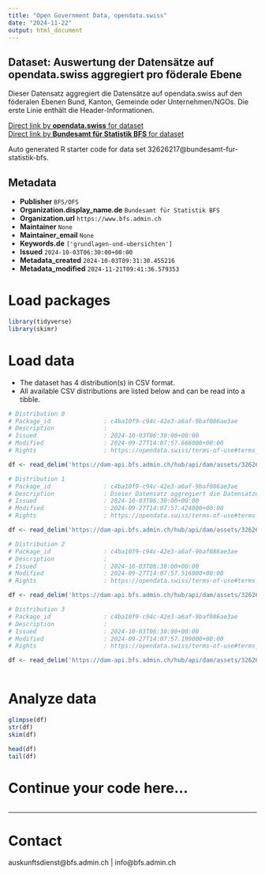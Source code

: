 ```yaml
---
title: "Open Government Data, opendata.swiss"
date: "2024-11-22"
output: html_document
---
```


## Dataset: Auswertung der Datensätze auf opendata.swiss aggregiert pro föderale Ebene

Dieser Datensatz aggregiert die Datensätze auf opendata.swiss auf den föderalen Ebenen Bund, Kanton, Gemeinde oder Unternehmen/NGOs. Die erste Linie enthält die Header-Informationen.

[Direct link by **opendata.swiss** for dataset](https://opendata.swiss/de/dataset/auswertung-der-datensatze-auf-opendata-swiss-aggregiert-pro-foderale-ebene)<br>
[Direct link by **Bundesamt für Statistik BFS** for dataset](https://www.bfs.admin.ch/asset/de/ts-d-00.02-OGD-04)

Auto generated R starter code for data set 32626217@bundesamt-fur-statistik-bfs.

## Metadata

- **Publisher** `BFS/OFS`
- **Organization.display_name.de** `Bundesamt für Statistik BFS`
- **Organization.url** `https://www.bfs.admin.ch`
- **Maintainer** `None`
- **Maintainer_email** `None`
- **Keywords.de** `['grundlagen-und-ubersichten']`
- **Issued** `2024-10-03T06:30:00+00:00`
- **Metadata_created** `2024-10-03T09:31:30.455216`
- **Metadata_modified** `2024-11-21T09:41:36.579353`


# Load packages

```r

library(tidyverse)
library(skimr)

```

# Load data

-   The dataset has 4 distribution(s) in CSV format.
-   All available CSV distributions are listed below and can be read into a tibble.

```r

# Distribution 0
# Package_id               : c4ba10f9-c94c-42e3-a6af-9baf086ae3ae
# Description              : 
# Issued                   : 2024-10-03T06:30:00+00:00
# Modified                 : 2024-09-27T14:07:57.666000+00:00
# Rights                   : https://opendata.swiss/terms-of-use#terms_open

df <- read_delim('https://dam-api.bfs.admin.ch/hub/api/dam/assets/32626231/master')

# Distribution 1
# Package_id               : c4ba10f9-c94c-42e3-a6af-9baf086ae3ae
# Description              : Dieser Datensatz aggregiert die Datensätze auf opendata.swiss auf den föderalen Ebenen Bund, Kanton, Gemeinde oder Unternehmen/NGOs. Die erste Linie enthält die Header-Informationen.
# Issued                   : 2024-10-03T06:30:00+00:00
# Modified                 : 2024-09-27T14:07:57.424000+00:00
# Rights                   : https://opendata.swiss/terms-of-use#terms_open

df <- read_delim('https://dam-api.bfs.admin.ch/hub/api/dam/assets/32626226/master')

# Distribution 2
# Package_id               : c4ba10f9-c94c-42e3-a6af-9baf086ae3ae
# Description              : 
# Issued                   : 2024-10-03T06:30:00+00:00
# Modified                 : 2024-09-27T14:07:57.516000+00:00
# Rights                   : https://opendata.swiss/terms-of-use#terms_open

df <- read_delim('https://dam-api.bfs.admin.ch/hub/api/dam/assets/32626238/master')

# Distribution 3
# Package_id               : c4ba10f9-c94c-42e3-a6af-9baf086ae3ae
# Description              : 
# Issued                   : 2024-10-03T06:30:00+00:00
# Modified                 : 2024-09-27T14:07:57.199000+00:00
# Rights                   : https://opendata.swiss/terms-of-use#terms_open

df <- read_delim('https://dam-api.bfs.admin.ch/hub/api/dam/assets/32626235/master')



```

# Analyze data

```r

glimpse(df)
str(df)
skim(df)

head(df)
tail(df)

```

# Continue your code here...

```r

```

------------------------------------------------------------------------

# Contact

auskunftsdienst@bfs.admin.ch | info@bfs.admin.ch
